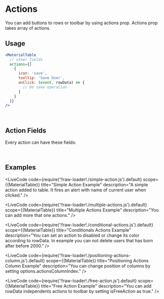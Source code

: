 
<AllxProps/>

# Actions

You can add buttons to rows or toolbar by using actions prop. Actions prop takes array of actions. 

## Usage 

```jsx
<MaterialTable
  // other fields
  actions={[
    {
      icon: 'save',
      tooltip: 'Save User',
      onClick: (event, rowData) => {
        // Do save operation
      }
    }
  ]}
/>
```

<br/>

## Action Fields

Every action can have these fields:

<ActionProps/><br/>

## Examples

<LiveCode 
  code={require('!!raw-loader!./simple-action.js').default}
  scope={{MaterialTable}} 
  title="Simple Action Example"
  description="A simple action added to table. It fires an alert with name of current user when clicked."
/>

<LiveCode 
  code={require('!!raw-loader!./multiple-actions.js').default}
  scope={{MaterialTable}} 
  title="Multiple Actions Example"
  description="You can add more that one actions."
/>

<LiveCode 
  code={require('!!raw-loader!./conditional-actions.js').default}
  scope={{MaterialTable}} 
  title="Conditionals Actions Example"
  description="You can set an action to disabled or change its color according to rowData. In example you can not delete users that has born after before 2000."
/>

<LiveCode 
  code={require('!!raw-loader!./positioning-actions-column.js').default}
  scope={{MaterialTable}} 
  title="Positioning Actions Column Example"
  description="You can change position of columns by setting options.actionsColumnIndex."
/>

<LiveCode 
  code={require('!!raw-loader!./free-action.js').default}
  scope={{MaterialTable}} 
  title="Free Action Example"
  description="You can add rowData independents actions to toolbar by setting isFreeAction as true."
/>

